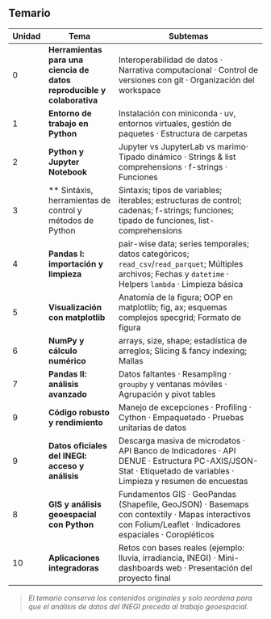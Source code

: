 
## Temario

| Unidad | Tema                                                                   | Subtemas                                                                                                                                                        |
| ------ | ---------------------------------------------------------------------- | --------------------------------------------------------------------------------------------------------------------------------------------------------------- |
| 0      | **Herramientas para una ciencia de datos reproducible y colaborativa** | Interoperabilidad de datos · Narrativa computacional · Control de versiones con git · Organización del workspace                                                |
| 1      | **Entorno de trabajo en Python**                                       | Instalación con miniconda · uv, entornos virtuales,  gestión de paquetes · Estructura de carpetas                                                               |
| 2      | **Python y Jupyter Notebook**                                          | Jupyter vs JupyterLab vs marimo· Tipado dinámico · Strings & list comprehensions · f-strings · Funciones                                                        |
| 3      | ** Sintáxis, herramientas de control y métodos de Python               | Sintaxis; tipos de variables; iterables; estructuras de control; cadenas; f-strings; funciones; tipado de funciones, list-comprehensions                        |
| 4      | **Pandas I: importación y limpieza**                                   | pair-wise data; series temporales; datos categóricos; `read_csv`/`read_parquet`; Múltiples archivos; Fechas y `datetime` · Helpers `lambda` · Limpieza básica   |
| 5      | **Visualización con matplotlib**                                       | Anatomía de la figura; OOP en matplotlib; fig, ax; esquemas complejos specgrid;  Formato de figura                                                              |
| 6      | **NumPy y cálculo numérico**                                           | arrays, size, shape; estadística de arreglos; Slicing & fancy indexing; Mallas                                                                                  |
| 7      | **Pandas II: análisis avanzado**                                       | Datos faltantes · Resampling · `groupby` y ventanas móviles · Agrupación y pivot tables                                                                         |
| 9      | **Código robusto y rendimiento**                                       | Manejo de excepciones · Profiling · Cython · Empaquetado · Pruebas unitarias de datos                                                                           |
| 9      | **Datos oficiales del INEGI: acceso y análisis**                       | Descarga masiva de microdatos · API Banco de Indicadores · API DENUE · Estructura PC-AXIS/JSON-Stat · Etiquetado de variables · Limpieza y resumen de encuestas |
| 8      | **GIS y análisis geoespacial con Python**                              | Fundamentos GIS · GeoPandas (Shapefile, GeoJSON) · Basemaps con contextily · Mapas interactivos con Folium/Leaflet · Indicadores espaciales · Coropléticos      |
| 10     | **Aplicaciones integradoras**                                          | Retos con bases reales (ejemplo: lluvia, irradiancia, INEGI) · Mini-dashboards web · Presentación del proyecto final                                                     |

> *El temario conserva los contenidos originales y solo reordena para que el análisis de datos del INEGI preceda al trabajo geoespacial.*

[1]: https://www.inegi.org.mx/servicios/api_indicadores.html?utm_source=chatgpt.com "API del Banco de Indicadores"
[2]: https://en.www.inegi.org.mx/servicios/api_indicadores.html?utm_source=chatgpt.com "Indicator Bank API"
[3]: https://medium.com/tacosdedatos/explora-los-microdatos-del-inegi-con-python-b803650b0501?utm_source=chatgpt.com "Explora los microdatos del INEGI con Python"
[4]: https://blog.jjsantoso.com/etiquetas-encuestas-inegi/?utm_source=chatgpt.com "Etiquetado de variables y valores en las encuestas de INEGI ..."
[5]: https://contextily.readthedocs.io/en/latest/intro_guide.html?utm_source=chatgpt.com "Introduction guide to contextily - Read the Docs"
[6]: https://dlab.berkeley.edu/news/adding-basemaps-python-contextily?utm_source=chatgpt.com "Adding Basemaps In Python With Contextily"
